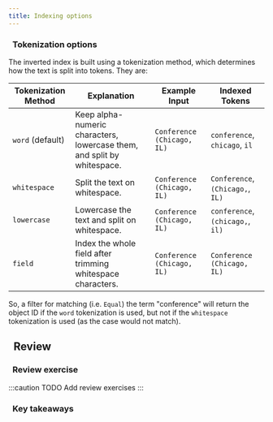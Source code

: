 ```yaml
---
title: Indexing options
---
```


### <i class="fa-solid fa-chalkboard"></i>&nbsp;&nbsp;Tokenization options

The inverted index is built using a tokenization method, which determines how the text is split into tokens. They are:

| Tokenization Method | Explanation | Example Input | Indexed Tokens |
|---------------------|-------------|-------------- |----------------|
| `word` (default)    | Keep alpha-numeric characters, lowercase them, and split by whitespace. | `Conference (Chicago, IL)` | `conference`, `chicago`, `il` |
| `whitespace`        | Split the text on whitespace.                               | `Conference (Chicago, IL)` | `Conference`, `(Chicago,`, `IL)`                |
| `lowercase`         | Lowercase the text and split on whitespace.                 | `Conference (Chicago, IL)` | `conference`, `(chicago,`, `il)`                |
| `field`             | Index the whole field after trimming whitespace characters. | `Conference (Chicago, IL)` | `Conference (Chicago, IL)`                      |


So, a filter for matching (i.e. `Equal`) the term "conference" will return the object ID if the `word` tokenization is used, but not if the `whitespace` tokenization is used (as the case would not match).

## <i class="fa-solid fa-square-chevron-right"></i>&nbsp;&nbsp;Review

### <i class="fa-solid fa-pen-to-square"></i>&nbsp;&nbsp;Review exercise

:::caution TODO
Add review exercises
:::

### <i class="fa-solid fa-lightbulb-on"></i>&nbsp;&nbsp;Key takeaways


<GiscusDocComment />
